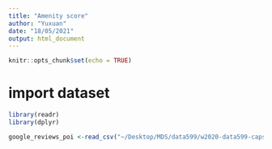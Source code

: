 ```yaml
---
title: "Amenity score"
author: "Yuxuan"
date: "18/05/2021"
output: html_document
---
```


```r
knitr::opts_chunk$set(echo = TRUE)
```

# import dataset

```R
library(readr)
library(dplyr)
```


```R
google_reviews_poi <-read_csv("~/Desktop/MDS/data599/w2020-data599-capstone-projects-statistics-canada-transit/data/clean/google_reviews_poi.csv")
```
